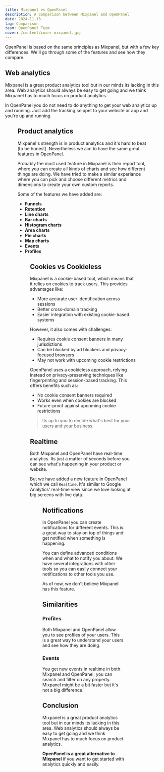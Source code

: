 ```yaml
---
title: Mixpanel vs OpenPanel
description: A comparison between Mixpanel and OpenPanel
date: 2024-11-13
tag: Comparison
team: OpenPanel Team
cover: /content/cover-mixpanel.jpg
---
```


OpenPanel is based on the same principles as Mixpanel, but with a few key differences. We'll go through some of the features and see how they compare.

## Web analytics

Mixpanel is a great product analytics tool but in our minds its lacking in this area. Web analytics should always be easy to get going and we think Mixpanel has to much focus on product analytics.

In OpenPanel you do not need to do anything to get your web analytics up and running. Just add the tracking snippet to your website or app and you're up and running.

<Figure
  src="/content/screenshot-web-analytics.png"
  alt="OpenPanel web analytics dashboard showing pageviews, sessions and other key metrics"
  caption="OpenPanel's web analytics dashboard provides key metrics at a glance"
/>

## Product analytics

Mixpanel's strength is in product analytics and it's hard to beat (to be honest). Nevertheless we aim to have the same great features in OpenPanel.

Probably the most used feature in Mixpanel is their report tool, where you can create all kinds of charts and see how different things are doing. We have tried to make a similar experiance where you can pick and choose different metrics and dimensions to create your own custom reports.

Some of the features we have added are:

- **Funnels**
- **Retention**
- **Line charts**
- **Bar charts**
- **Histogram charts**
- **Area charts**
- **Pie charts**
- **Map charts**
- **Events**
- **Profiles**

<Figure
  src="/content/screenshot-report-funnel.png"
  alt="OpenPanel report tool showing a funnel"
  caption="OpenPanel's report tool provides a wide range of charts and metrics"
/>

## Cookies vs Cookieless

Mixpanel is a cookie-based tool, which means that it relies on cookies to track users. This provides advantages like:
- More accurate user identification across sessions
- Better cross-domain tracking
- Easier integration with existing cookie-based systems

However, it also comes with challenges:
- Requires cookie consent banners in many jurisdictions
- Can be blocked by ad blockers and privacy-focused browsers
- May not work with upcoming cookie restrictions

OpenPanel uses a cookieless approach, relying instead on privacy-preserving techniques like fingerprinting and session-based tracking. This offers benefits such as:
- No cookie consent banners required
- Works even when cookies are blocked
- Future-proof against upcoming cookie restrictions

> Its up to you to decide what's best for your users and your business.

## Realtime

Both Mixpanel and OpenPanel have real-time analytics. Its just a matter of seconds before you can see what's happening in your product or website. 

But we have added a new feature in OpenPanel which we call `Realtime`. It's similar to Google Analytics' real-time view since we love looking at big screens with live data.

<Figure
  src="/content/screenshot-realtime.png"
  alt="OpenPanel real-time analytics dashboard showing active users and other key metrics"
  caption="See where all your users are at the moment in OpenPanel's realtime view"
/>

## Notifications

In OpenPanel you can create notifications for different events. This is a great way to stay on top of things and get notified when something is happening.

You can define advanced conditions when and what to notify you about. We have several integrations with other tools so you can easily connect your notifications to other tools you use.

As of now, we don't believe Mixpanel has this feature.

## Similarities

### Profiles

Both Mixpanel and OpenPanel allow you to see profiles of your users. This is a great way to understand your users and see how they are doing.

### Events

You get new events in realtime in both Mixpanel and OpenPanel, you can search and filter on any property. Mixpanel might be a bit faster but it's not a big difference.

## Conclusion

Mixpanel is a great product analytics tool but in our minds its lacking in this area. Web analytics should always be easy to get going and we think Mixpanel has to much focus on product analytics.

**OpenPanel is a great alternative to Mixpanel** if you want to get started with analytics quickly and easily.